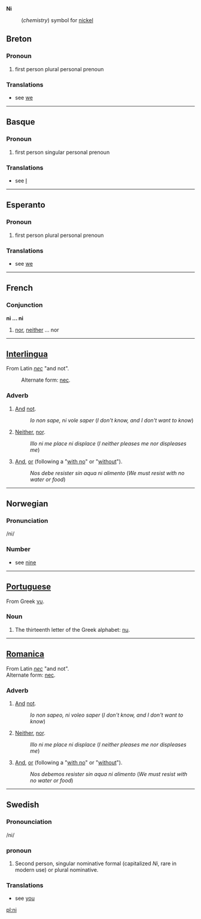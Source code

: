 '''Ni'''
:(''chemistry'') symbol for [[nickel]]

==Breton==
===Pronoun===
#first person plural personal prenoun
===Translations===
*see [[we]]
----

==Basque==
===Pronoun===
#first person singular personal prenoun
===Translations===
*see [[I]]
----

==Esperanto==
===Pronoun===
#first person plural personal prenoun
===Translations===
*see [[we]]
----

==French==

===Conjunction===
'''ni ... ni'''

# [[nor]], [[neither]] ... nor

----
==[[Interlingua]]==
From Latin ''[[nec]]'' "and not". 
:Alternate form: [[nec]].

===Adverb===
# [[And]] [[not]].
#:''Io non sape, ni vole saper'' (''I don't know, and I don't want to know'')
# [[Neither]], [[nor]].
#:''Illo ni me place ni displace'' (''I neither pleases me nor displeases me'')
# [[And]], [[or]] (following a "[[with no]]" or "[[without]]").
#:''Nos debe resister sin aqua ni alimento'' (''We must resist with no water or food'')

----

==Norwegian==
===Pronunciation===
/ni/
===Number===
*see [[nine]]
----

==[[Portuguese]]==
From Greek [[νυ]].
===Noun===
# The thirteenth letter of the Greek alphabet: [[nu]].

----
==[[Romanica]]==
From Latin ''[[nec]]'' "and not". <br>
Alternate form: [[nec]].
===Adverb===
# [[And]] [[not]].
#:''Io non sapeo, ni voleo saper'' (''I don't know, and I don't want to know'')
# [[Neither]], [[nor]].
#:''Illo ni me place ni displace'' (''I neither pleases me nor displeases me'')
# [[And]], [[or]] (following a "[[with no]]" or "[[without]]").
#:''Nos debemos resister sin aqua ni alimento'' (''We must resist with no water or food'')
----

==Swedish==
===Pronounciation===
/ni/
===pronoun===
#Second person, singular nominative formal (capitalized ''Ni'', rare in modern use) or plural nominative.
===Translations===
*see [[you]]

[[pl:ni]]